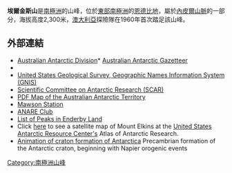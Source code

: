 <!-- 檔案不存在 [[Image:Mount_Elkins_Map.jpg|right]] ，可從英文維基百科取得 -->

'''埃爾金斯山'''是[[南極洲|南極洲]]的山峰，位於[[東部南極洲|東部南極洲]]的[[恩德比地|恩德比地]]，屬於[[內皮爾山脈|內皮爾山脈]]的一部分，海拔高度2,300米，[[澳大利亞|澳大利亞]]探險隊在1960年首次踏足該山峰。

==外部連結==
* [http://www.aad.gov.au/ Australian Antarctic Division]* [https://web.archive.org/web/20071030143303/http://aadc-maps.aad.gov.au/aadc/gaz/search_names.cfm Australian Antarctic Gazetteer]
* {{Wayback|url=http://www.aad.gov.au/ |date=20090709070649 }}
* [http://geonames.usgs.gov/pls/gnispublic/ United States Geological Survey, Geographic Names Information System (GNIS)]{{Wayback|url=http://geonames.usgs.gov/pls/gnispublic/ |date=20080725002225 }}
* [https://web.archive.org/web/20100818063123/http://www.scar.org/information/ Scientific Committee on Antarctic Research (SCAR)]
* [https://web.archive.org/web/20080907213041/http://aadc-maps.aad.gov.au/database/mapcat/antarctica/v4_99_00.pdf PDF Map of the Australian Antarctic Territory]
* [http://www.aad.gov.au/default.asp?casid=6909 Mawson Station]{{Wayback|url=http://www.aad.gov.au/default.asp?casid=6909 |date=20100724035644 }}
* [http://www.anareclub.org.au/ ANARE Club]{{Wayback|url=http://www.anareclub.org.au/ |date=20130409001720 }}
* [http://www.peakbagger.com/range.aspx?rid=8210 List of Peaks in Enderby Land]{{Wayback|url=http://www.peakbagger.com/range.aspx?rid=8210 |date=20131009103520 }}
* Click [https://web.archive.org/web/20131112150013/http://lima.usgs.gov/antarctic_research_atlas/viewer.htm?BBOX=2063754.0318:1486541.4701:2103754.0318:1526541.4701&LIMA_CHECK=LIMA_GNIS here] to see a satellite map of Mount Elkins at the [http://usarc.usgs.gov/ United States Antarctic Resource Center's]{{Wayback|url=http://usarc.usgs.gov/ |date=20051030114935 }} Atlas of Antarctic Research.
* [http://home.freeuk.com/gtlloyd/tam/cratanim.htm Animation of craton formation of Antarctica] {{Wayback|url=http://home.freeuk.com/gtlloyd/tam/cratanim.htm |date=20080508060406 }} Precambrian formation of the Antarctic craton, beginning with Napier orogenic events

{{Antarctica-geo-stub}}
[[Category:南極洲山峰|Category:南極洲山峰]]